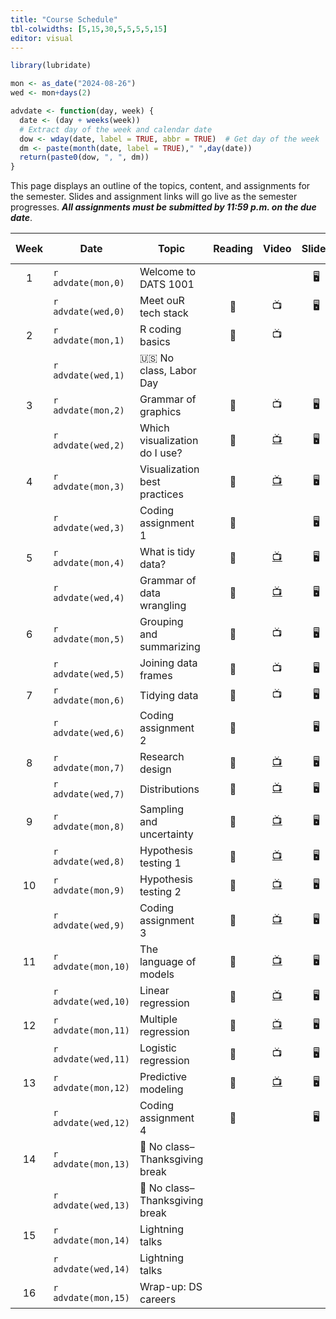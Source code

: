 ```yaml
---
title: "Course Schedule"
tbl-colwidths: [5,15,30,5,5,5,5,15]
editor: visual
---
```


```r
library(lubridate)

mon <- as_date("2024-08-26")
wed <- mon+days(2)

advdate <- function(day, week) {
  date <- (day + weeks(week))
  # Extract day of the week and calendar date
  dow <- wday(date, label = TRUE, abbr = TRUE)  # Get day of the week
  dm <- paste(month(date, label = TRUE)," ",day(date))
  return(paste0(dow, ", ", dm))
}
```

This page displays an outline of the topics, content, and assignments
for the semester. Slides and assignment links will go live as the
semester progresses. ***All assignments must be submitted by 11:59 p.m.
on the due date***.

::: column-screen-inset-right
| Week | Date                | Topic                           | Reading |                       Video                       | Slides | Assignment | Due Date |
|:-------:|----------|---------|:-------:|:-------:|:-------:|---------|:-------:|
|  1   | `r advdate(mon,0)`  | Welcome to DATS 1001            |         |                                                   |   🖥️   |            |          |
|      | `r advdate(wed,0)`  | Meet ouR tech stack             |   📖    |                        📺                         |   🖥️   |            |          |
|  2   | `r advdate(mon,1)`  | R coding basics                 |   📖    |                        📺                         |        |            |          |
|      | `r advdate(wed,1)`  | 🇺🇸 No class, Labor Day          |         |                                                   |        |            |          |
|  3   | `r advdate(mon,2)`  | Grammar of graphics             |   📖    |                        📺                         |   🖥️   |            |          |
|      | `r advdate(wed,2)`  | Which visualization do I use?   |   📖    | [📺](https://www.youtube.com/watch?v=y7ESq_O3Odw) |   🖥️   |            |          |
|  4   | `r advdate(mon,3)`  | Visualization best practices    |   📖    | [📺](https://www.youtube.com/watch?v=y7ESq_O3Odw) |   🖥️   |            |          |
|      | `r advdate(wed,3)`  | Coding assignment 1             |   📖    |                                                   |   🖥️   | 🧮         |          |
|  5   | `r advdate(mon,4)`  | What is tidy data?              |   📖    | [📺](https://www.youtube.com/watch?v=y7ESq_O3Odw) |   🖥️   |            |          |
|      | `r advdate(wed,4)`  | Grammar of data wrangling       |   📖    | [📺](https://www.youtube.com/watch?v=y7ESq_O3Odw) |   🖥️   |            |          |
|  6   | `r advdate(mon,5)`  | Grouping and summarizing        |   📖    |                        📺                         |   🖥️   |            |          |
|      | `r advdate(wed,5)`  | Joining data frames             |   📖    |                        📺                         |   🖥️   |            |          |
|  7   | `r advdate(mon,6)`  | Tidying data                    |   📖    |                        📺                         |   🖥️   |            |          |
|      | `r advdate(wed,6)`  | Coding assignment 2             |   📖    |                                                   |   🖥️   | 🧮         |          |
|  8   | `r advdate(mon,7)`  | Research design                 |   📖    | [📺](https://www.youtube.com/watch?v=y7ESq_O3Odw) |   🖥️   |            |          |
|      | `r advdate(wed,7)`  | Distributions                   |   📖    | [📺](https://www.youtube.com/watch?v=y7ESq_O3Odw) |   🖥️   |            |          |
|  9   | `r advdate(mon,8)`  | Sampling and uncertainty        |   📖    | [📺](https://www.youtube.com/watch?v=y7ESq_O3Odw) |   🖥️   |            |          |
|      | `r advdate(wed,8)`  | Hypothesis testing 1            |   📖    | [📺](https://www.youtube.com/watch?v=y7ESq_O3Odw) |   🖥️   |            |          |
|  10  | `r advdate(mon,9)`  | Hypothesis testing 2            |   📖    | [📺](https://www.youtube.com/watch?v=y7ESq_O3Odw) |   🖥️   |            |          |
|      | `r advdate(wed,9)`  | Coding assignment 3             |   📖    | [📺](https://www.youtube.com/watch?v=y7ESq_O3Odw) |   🖥️   | 🧮         |          |
|  11  | `r advdate(mon,10)` | The language of models          |   📖    | [📺](https://www.youtube.com/watch?v=y7ESq_O3Odw) |   🖥️   |            |          |
|      | `r advdate(wed,10)` | Linear regression               |   📖    | [📺](https://www.youtube.com/watch?v=y7ESq_O3Odw) |   🖥️   |            |          |
|  12  | `r advdate(mon,11)` | Multiple regression             |   📖    | [📺](https://www.youtube.com/watch?v=y7ESq_O3Odw) |   🖥️   |            |          |
|      | `r advdate(wed,11)` | Logistic regression             |   📖    |                        📺                         |   🖥️   |            |          |
|  13  | `r advdate(mon,12)` | Predictive modeling             |   📖    | [📺](https://www.youtube.com/watch?v=y7ESq_O3Odw) |   🖥️   |            |          |
|      | `r advdate(wed,12)` | Coding assignment 4             |   📖    |                                                   |   🖥️   | 🧮         |          |
|  14  | `r advdate(mon,13)` |  🦃 No class–Thanksgiving break |         |                                                   |        |            |          |
|      | `r advdate(wed,13)` | 🦃 No class–Thanksgiving break  |         |                                                   |        |            |          |
|  15  | `r advdate(mon,14)` | Lightning talks                 |         |                                                   |        |            |          |
|      | `r advdate(wed,14)` | Lightning talks                 |         |                                                   |        |            |          |
|  16  | `r advdate(mon,15)` | Wrap-up: DS careers             |         |                                                   |        | ✍️         |          |
:::
